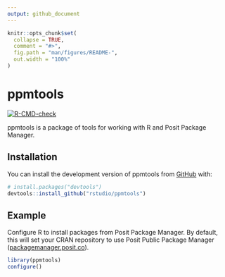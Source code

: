 ```yaml
---
output: github_document
---
```


<!-- README.md is generated from README.Rmd. Please edit that file -->

```r
knitr::opts_chunk$set(
  collapse = TRUE,
  comment = "#>",
  fig.path = "man/figures/README-",
  out.width = "100%"
)
```

# ppmtools

  <!-- badges: start -->
  [![R-CMD-check](https://github.com/rstudio/ppmtools/actions/workflows/R-CMD-check.yaml/badge.svg)](https://github.com/rstudio/ppmtools/actions/workflows/R-CMD-check.yaml)
  <!-- badges: end -->

ppmtools is a package of tools for working with R and Posit Package Manager.

## Installation

You can install the development version of ppmtools from [GitHub](https://github.com/) with:

``` r
# install.packages("devtools")
devtools::install_github("rstudio/ppmtools")
```

## Example

Configure R to install packages from Posit Package Manager.  By default, this will set your CRAN repository to use Posit Public Package Manager ([packagemanager.posit.co](https://packagemanager.posit.co)).

```r
library(ppmtools)
configure()  
```
